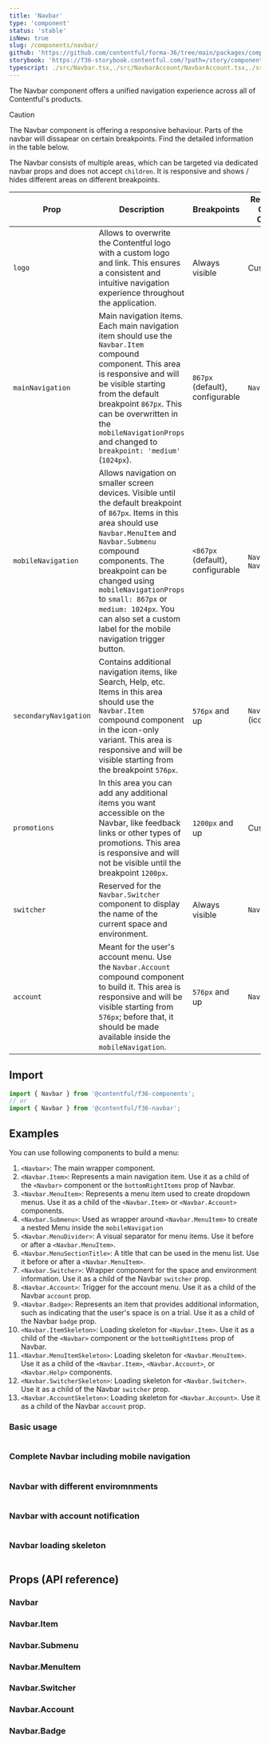 ```yaml
---
title: 'Navbar'
type: 'component'
status: 'stable'
isNew: true
slug: /components/navbar/
github: 'https://github.com/contentful/forma-36/tree/main/packages/components/navbar'
storybook: 'https://f36-storybook.contentful.com/?path=/story/components-navbar'
typescript: ./src/Navbar.tsx,./src/NavbarAccount/NavbarAccount.tsx,./src/NavbarBadge/NavbarBadge.tsx,./src/NavbarItem/NavbarItem.tsx,./src/NavbarMenuItem/NavbarMenuItem.tsx,./src/NavbarHelp/NavbarSubmenu.tsx,./src/NavbarSwitcher/NavbarSwitcher.tsx,
---
```


The Navbar component offers a unified navigation experience across all of Contentful's products.

> [!CAUTION]
> The Navbar component is offering a responsive behaviour. Parts of the navbar will dissapear on certain breakpoints. Find the detailed information in the table below.

The Navbar consists of multiple areas, which can be targeted via dedicated navbar props and does not accept `children`. It is responsive and shows / hides different areas on different breakpoints.

| Prop                  | Description                                                                                                                                                                                                                                                                                                                                                          | Breakpoints                      | Recommended Compound Component      |
| --------------------- | -------------------------------------------------------------------------------------------------------------------------------------------------------------------------------------------------------------------------------------------------------------------------------------------------------------------------------------------------------------------- | -------------------------------- | ----------------------------------- |
| `logo`                | Allows to overwrite the Contentful logo with a custom logo and link. This ensures a consistent and intuitive navigation experience throughout the application.                                                                                                                                                                                                       | Always visible                   | Custom element                      |
| `mainNavigation`      | Main navigation items. Each main navigation item should use the `Navbar.Item` compound component. This area is responsive and will be visible starting from the default breakpoint `867px`. This can be overwritten in the `mobileNavigationProps` and changed to `breakpoint: 'medium'` (`1024px`).                                                                 | `867px` (default), configurable  | `Navbar.Item`                       |
| `mobileNavigation`    | Allows navigation on smaller screen devices. Visible until the default breakpoint of `867px`. Items in this area should use `Navbar.MenuItem` and `Navbar.Submenu` compound components. The breakpoint can be changed using `mobileNavigationProps` to `small: 867px` or `medium: 1024px`. You can also set a custom label for the mobile navigation trigger button. | `<867px` (default), configurable | `Navbar.MenuItem`, `Navbar.Submenu` |
| `secondaryNavigation` | Contains additional navigation items, like Search, Help, etc. Items in this area should use the `Navbar.Item` compound component in the icon-only variant. This area is responsive and will be visible starting from the breakpoint `576px`.                                                                                                                         | `576px` and up                   | `Navbar.Item` (icon-only)           |
| `promotions`          | In this area you can add any additional items you want accessible on the Navbar, like feedback links or other types of promotions. This area is responsive and will not be visible until the breakpoint `1200px`.                                                                                                                                                    | `1200px` and up                  | Custom element                      |
| `switcher`            | Reserved for the `Navbar.Switcher` component to display the name of the current space and environment.                                                                                                                                                                                                                                                               | Always visible                   | `Navbar.Switcher`                   |
| `account`             | Meant for the user's account menu. Use the `Navbar.Account` compound component to build it. This area is responsive and will be visible starting from `576px`; before that, it should be made available inside the `mobileNavigation`.                                                                                                                               | `576px` and up                   | `Navbar.Account`                    |

## Import

```jsx static=true
import { Navbar } from '@contentful/f36-components';
// or
import { Navbar } from '@contentful/f36-navbar';
```

## Examples

You can use following components to build a menu:

1. `<Navbar>`: The main wrapper component.
1. `<Navbar.Item>`: Represents a main navigation item. Use it as a child of the `<Navbar>` component or the `bottomRightItems` prop of Navbar.
1. `<Navbar.MenuItem>`: Represents a menu item used to create dropdown menus. Use it as a child of the `<Navbar.Item>` or `<Navbar.Account>` components.
1. `<Navbar.Submenu>`: Used as wrapper around `<Navbar.MenuItem>` to create a nested Menu inside the `mobileNavigation`
1. `<Navbar.MenuDivider>`: A visual separator for menu items. Use it before or after a `<Navbar.MenuItem>`.
1. `<Navbar.MenuSectionTitle>`: A title that can be used in the menu list. Use it before or after a `<Navbar.MenuItem>`.
1. `<Navbar.Switcher>`: Wrapper component for the space and environment information. Use it as a child of the Navbar `switcher` prop.
1. `<Navbar.Account>`: Trigger for the account menu. Use it as a child of the Navbar `account` prop.
1. `<Navbar.Badge>`: Represents an item that provides additional information, such as indicating that the user's space is on a trial. Use it as a child of the Navbar `badge` prop.
1. `<Navbar.ItemSkeleton>`: Loading skeleton for `<Navbar.Item>`. Use it as a child of the `<Navbar>` component or the `bottomRightItems` prop of Navbar.
1. `<Navbar.MenuItemSkeleton>`: Loading skeleton for `<Navbar.MenuItem>`. Use it as a child of the `<Navbar.Item>`, `<Navbar.Account>`, or `<Navbar.Help>` components.
1. `<Navbar.SwitcherSkeleton>`: Loading skeleton for `<Navbar.Switcher>`. Use it as a child of the Navbar `switcher` prop.
1. `<Navbar.AccountSkeleton>`: Loading skeleton for `<Navbar.Account>`. Use it as a child of the Navbar `account` prop.

### Basic usage

```tsx file=examples/BasicNavbarExample.tsx

```

### Complete Navbar including mobile navigation

```tsx file=examples/CompleteNavbarExample.tsx

```

### Navbar with different enviromnments

```tsx file=examples/WithDifferentEnviromnmentsNavbarExample.tsx

```

### Navbar with account notification

```tsx file=examples/WithAccountNotificationNavbarExample.tsx

```

### Navbar loading skeleton

```tsx file=examples/LoadingSkeletonNavbarExample.tsx

```

## Props (API reference)

### Navbar

<PropsTable of="Navbar" />

### Navbar.Item

<PropsTable of="NavbarItem" />

### Navbar.Submenu

<PropsTable of="NavbarSubmenu" />

### Navbar.MenuItem

<PropsTable of="NavbarMenuItem" />

### Navbar.Switcher

<PropsTable of="NavbarSwitcher" />

### Navbar.Account

<PropsTable of="NavbarAccount" />

### Navbar.Badge

<PropsTable of="NavbarBadge" />
